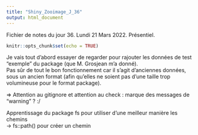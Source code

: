 ```yaml
---
title: "Shiny_Zooimage_J_36"
output: html_document
---
```


Fichier de notes du jour 36. Lundi 21 Mars 2022.    Présentiel.

```r
knitr::opts_chunk$set(echo = TRUE)
```


Je vais tout d'abord essayer de regarder pour rajouter les données de test "exemple" du package (que M. Grosjean m'a donné). \
Pas sûr de tout le bon fonctionnement car il s'agit d'anciennes données, sous un ancien format (afin qu'elles ne soient pas d'une taille trop volumineuse pour le format package). \

=> Attention au gitignore et attention au check : marque des messages de "warning" ? :/


Apprentissage du package fs pour utiliser d'une meilleur manière les chemins \
-> fs::path() pour créer un chemin \